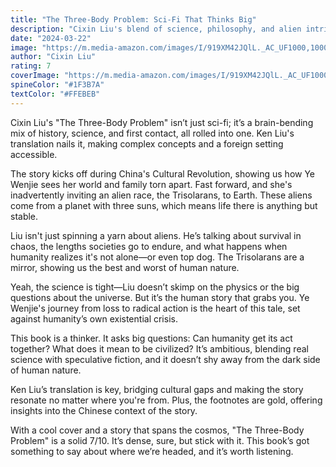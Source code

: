 ```yaml
---
title: "The Three-Body Problem: Sci-Fi That Thinks Big"
description: "Cixin Liu's blend of science, philosophy, and alien intrigue."
date: "2024-03-22"
image: "https://m.media-amazon.com/images/I/919XM42JQlL._AC_UF1000,1000_QL80_.jpg"
author: "Cixin Liu"
rating: 7
coverImage: "https://m.media-amazon.com/images/I/919XM42JQlL._AC_UF1000,1000_QL80_.jpg"
spineColor: "#1F3B7A"
textColor: "#FFEBEB"
---
```


Cixin Liu's "The Three-Body Problem" isn’t just sci-fi; it’s a brain-bending mix of history, science, and first contact, all rolled into one. Ken Liu's translation nails it, making complex concepts and a foreign setting accessible.

The story kicks off during China's Cultural Revolution, showing us how Ye Wenjie sees her world and family torn apart. Fast forward, and she's inadvertently inviting an alien race, the Trisolarans, to Earth. These aliens come from a planet with three suns, which means life there is anything but stable. 

Liu isn't just spinning a yarn about aliens. He’s talking about survival in chaos, the lengths societies go to endure, and what happens when humanity realizes it's not alone—or even top dog. The Trisolarans are a mirror, showing us the best and worst of human nature.

Yeah, the science is tight—Liu doesn’t skimp on the physics or the big questions about the universe. But it’s the human story that grabs you. Ye Wenjie's journey from loss to radical action is the heart of this tale, set against humanity’s own existential crisis.

This book is a thinker. It asks big questions: Can humanity get its act together? What does it mean to be civilized? It’s ambitious, blending real science with speculative fiction, and it doesn’t shy away from the dark side of human nature.

Ken Liu’s translation is key, bridging cultural gaps and making the story resonate no matter where you're from. Plus, the footnotes are gold, offering insights into the Chinese context of the story.

With a cool cover and a story that spans the cosmos, "The Three-Body Problem" is a solid 7/10. It’s dense, sure, but stick with it. This book’s got something to say about where we’re headed, and it’s worth listening.
